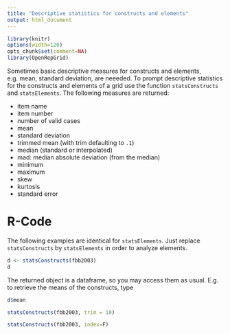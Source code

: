 ```yaml
---
title: "Descriptive statistics for constructs and elements"
output: html_document
---
```


```r
library(knitr)
options(width=120)
opts_chunk$set(comment=NA)
library(OpenRepGrid)
```

Sometimes basic descriptive measures for constructs and elements, e.g. mean, standard deviation, are neeeded. To prompt descriptive statistics for the constructs and elements of a grid use the function `statsConstructs` and `statsElements`. The following measures are returned:

* item name
* item number
* number of valid cases
* mean
* standard deviation
* trimmed mean (with trim defaulting to `.1`)
* median (standard or interpolated)
* mad: median absolute deviation (from the median)
* minimum
* maximum
* skew
* kurtosis
* standard error


# R-Code

The following examples are identical for `statsElements`. Just replace `statsConstructs` by `statsElements` in order to analyze elements.

```r
d <- statsConstructs(fbb2003)
d
```

The returned object is a dataframe, so you may access them as usual. E.g. to retrieve the means of the constructs, type

```r
d$mean
```


```r
statsConstructs(fbb2003, trim = 10)
```

```r
statsConstructs(fbb2003, index=F)
```




